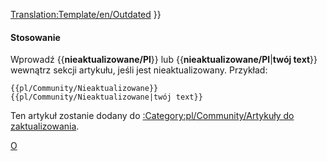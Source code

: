 <noinclude>[[Translation:Template/en/Outdated]]</noinclude>{{en/Ambox| type  = content
| image = en/Manual/Outdated content.png | alt = Outdated content
| text  = <strong>Nieaktualizowane</strong><br />
Ten artykuł lub sekcja jest nieaktualizowany. Niektóre z jego treści mogą nie być już dokładne z powodu zmian w najnowszej wersji. Artykuł do zaktualizowania. {{#IF: {{{1|}}} |<br>{{{1}}}|}}
}}<includeonly>{{{2|[[Category:pl/Community/Artykuły do zaktualizowania]]}}}</includeonly><noinclude>

====Stosowanie====
Wprowadź <nowiki>{{</nowiki>'''nieaktualizowane/Pl'''<nowiki>}}</nowiki> lub <nowiki>{{</nowiki>'''nieaktualizowane/Pl'''|'''twój text'''<nowiki>}}</nowiki> wewnątrz sekcji artykułu, jeśli jest nieaktualizowany. Przykład:
<pre>
{{pl/Community/Nieaktualizowane}} 
{{pl/Community/Nieaktualizowane|twój text}}
</pre>
Ten artykuł zostanie dodany do [[:Category:pl/Community/Artykuły do zaktualizowania]].

<!--[[Category:Templates|O]]--><!--[[Category:Message boxes|O]]-->[[Category:pl/Community/InfoBox|O]]
</noinclude>